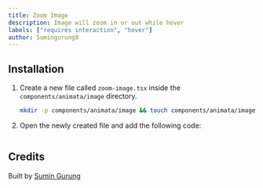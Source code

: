 ```yaml
---
title: Zoom Image
description: Image will zoom in or out while hover
labels: ["requires interaction", "hover"]
author: Sumingurung9
---
```


<ComponentPreview name="image-zoom-image--docs" />

## Installation

1. Create a new file called `zoom-image.tsx` inside the `components/animata/image` directory.

   ```bash
   mkdir -p components/animata/image && touch components/animata/image/zoom-image.tsx
   ```

2. Open the newly created file and add the following code:

```jsx file=<rootDir>/animata/image/zoom-image.tsx

```

## Credits

Built by [Sumin Gurung](https://github.com/GrgSumin)
